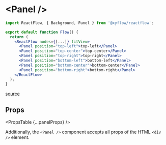 
# &lt;Panel />

```jsx
import ReactFlow, { Background, Panel } from '@xyflow/reactflow';

export default function Flow() {
  return (
    <ReactFlow nodes={[...]} fitView>
      <Panel position="top-left">top-left</Panel>
      <Panel position="top-center">top-center</Panel>
      <Panel position="top-right">top-right</Panel>
      <Panel position="bottom-left">bottom-left</Panel>
      <Panel position="bottom-center">bottom-center</Panel>
      <Panel position="bottom-right">bottom-right</Panel>
    </ReactFlow>
  );
}
```

[source](https://github.com/wbkd/react-flow/blob/961d1295b4f056dec6532ff785a3cc1de60dc1f6/packages/react/src/components/Panel/index.tsx#L15)

## Props

<PropsTable {...panelProps} />

Additionally, the `<Panel />` component accepts all props of the HTML `<div />`
element.
